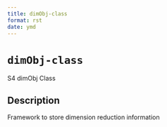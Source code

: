 ```yaml
--- 
title: dimObj-class 
format: rst 
date: ymd 
--- 
```

# `dimObj-class`

S4 dimObj Class


## Description

Framework to store dimension reduction information



